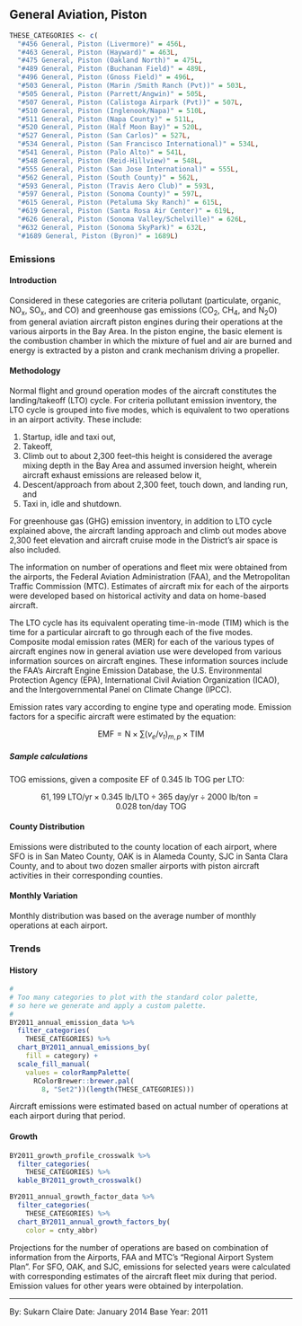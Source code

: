 ## General Aviation, Piston

```r
THESE_CATEGORIES <- c(
  "#456 General, Piston (Livermore)" = 456L,
  "#463 General, Piston (Hayward)" = 463L,
  "#475 General, Piston (Oakland North)" = 475L,
  "#489 General, Piston (Buchanan Field)" = 489L,
  "#496 General, Piston (Gnoss Field)" = 496L,
  "#503 General, Piston (Marin /Smith Ranch (Pvt))" = 503L,
  "#505 General, Piston (Parrett/Angwin)" = 505L,
  "#507 General, Piston (Calistoga Airpark (Pvt))" = 507L,
  "#510 General, Piston (Inglenook/Napa)" = 510L,
  "#511 General, Piston (Napa County)" = 511L,
  "#520 General, Piston (Half Moon Bay)" = 520L,
  "#527 General, Piston (San Carlos)" = 527L,
  "#534 General, Piston (San Francisco International)" = 534L,
  "#541 General, Piston (Palo Alto)" = 541L,
  "#548 General, Piston (Reid-Hillview)" = 548L,
  "#555 General, Piston (San Jose International)" = 555L,
  "#562 General, Piston (South County)" = 562L,
  "#593 General, Piston (Travis Aero Club)" = 593L,
  "#597 General, Piston (Sonoma County)" = 597L,
  "#615 General, Piston (Petaluma Sky Ranch)" = 615L,
  "#619 General, Piston (Santa Rosa Air Center)" = 619L,
  "#626 General, Piston (Sonoma Valley/Schelville)" = 626L,
  "#632 General, Piston (Sonoma SkyPark)" = 632L,
  "#1689 General, Piston (Byron)" = 1689L)
```

### Emissions

#### Introduction {-}

Considered in these categories are criteria pollutant (particulate, organic, NO~x~, SO~x~, and CO) and greenhouse gas emissions (CO~2~, CH~4~, and N~2~O) from general aviation aircraft piston engines during their operations at the various airports in the Bay Area. In the piston engine, the basic element is the combustion chamber in which the mixture of fuel and air are burned and energy is extracted by a piston and crank mechanism driving a propeller.

#### Methodology {-}

Normal flight and ground operation modes of the aircraft constitutes the landing/takeoff (LTO) cycle. For criteria pollutant emission inventory, the LTO cycle is grouped into five modes, which is equivalent to two operations in an airport activity. These include:

1. Startup, idle and taxi out,
2. Takeoff,
3. Climb out to about 2,300 feet--this height is considered the average mixing
depth in the Bay Area and assumed inversion height, wherein aircraft exhaust
emissions are released below it,
4. Descent/approach from about 2,300 feet, touch down, and landing run, and
5. Taxi in, idle and shutdown.

For greenhouse gas (GHG) emission inventory, in addition to LTO cycle explained above, the aircraft landing approach and climb out modes above 2,300 feet elevation and aircraft cruise mode in the District’s air space is also included.

The information on number of operations and fleet mix were obtained from the airports, the Federal Aviation Administration (FAA), and the Metropolitan Traffic Commission (MTC). Estimates of aircraft mix for each of the airports were developed based on historical activity and data on home-based aircraft.

The LTO cycle has its equivalent operating time-in-mode (TIM) which is the time for a particular aircraft to go through each of the five modes. Composite modal emission rates (MER) for each of the various types of aircraft engines now in general aviation use were developed from various information sources on aircraft engines. These information sources include the FAA’s Aircraft Engine Emission Database, the U.S. Environmental Protection Agency (EPA), International Civil Aviation Organization (ICAO), and the Intergovernmental Panel on Climate Change (IPCC).

Emission rates vary according to engine type and operating mode. Emission factors for a specific aircraft were estimated by the equation:

$$
\text{EMF} = \text{N} \times \sum{\left( v_e / v_t \right)_{m,p}} \times \text{TIM}
$$

##### Sample calculations {-} 

TOG emissions, given a composite EF of 0.345 lb TOG per LTO:

$$
61,199\ \text{LTO/yr} \times 0.345\ \text{lb/LTO} \div 365\ \text{day/yr} \div \text{2000 lb/ton} = 0.028\ \text{ton/day}\ \text{TOG}
$$

#### County Distribution {-}

Emissions were distributed to the county location of each airport, where SFO is in San Mateo County, OAK is in Alameda County, SJC in Santa Clara County, and to about two dozen smaller airports with piston aircraft activities in their corresponding counties.

#### Monthly Variation {-}

Monthly distribution was based on the average number of monthly operations at each airport.

### Trends

#### History {-}

```r
#
# Too many categories to plot with the standard color palette,
# so here we generate and apply a custom palette.
#
BY2011_annual_emission_data %>%
  filter_categories(
    THESE_CATEGORIES) %>%
  chart_BY2011_annual_emissions_by(
    fill = category) +
  scale_fill_manual(
    values = colorRampPalette(
      RColorBrewer::brewer.pal(
        8, "Set2"))(length(THESE_CATEGORIES)))
```

Aircraft emissions were estimated based on actual number of operations at each airport during that period.

#### Growth {-}

```r
BY2011_growth_profile_crosswalk %>%
  filter_categories(
    THESE_CATEGORIES) %>%
  kable_BY2011_growth_crosswalk()
```

```r
BY2011_annual_growth_factor_data %>%
  filter_categories(
    THESE_CATEGORIES) %>%
  chart_BY2011_annual_growth_factors_by(
    color = cnty_abbr) 
```

Projections for the number of operations are based on combination of information from the Airports, FAA and MTC’s “Regional Airport System Plan”. For SFO, OAK, and SJC, emissions for selected years were calculated with corresponding estimates of the aircraft fleet mix during that period. Emission values for other years were obtained by interpolation.

***

By: Sukarn Claire 
Date: January 2014 
Base Year: 2011
